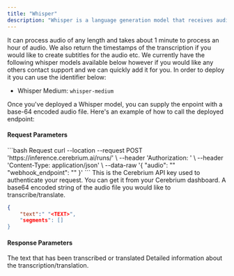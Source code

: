 ```yaml
---
title: "Whisper"
description: "Whisper is a language generation model that receives audio data and performs transcription and or translation, then outputs a text response."
---
```


It can process audio of any length and takes about 1 minute to process an hour of audio. We also return the timestamps of the transcription if you would like to create subtitles for the audio etc.
We currently have the following whisper models available below however if you would like any others contact support and we can quickly add it for you. In order to deploy it you can use the identifier below:

- Whisper Medium: `whisper-medium`

Once you've deployed a Whisper model, you can supply the enpoint with a base-64 encoded audio file.  Here's an example of how to call the deployed endpoint:

#### Request Parameters

<RequestExample>
```bash Request
  curl --location --request POST 'https://inference.cerebrium.ai/runs/<YOUR_ENDPOINT>' \
      --header 'Authorization: <API_KEY>' \
      --header 'Content-Type: application/json' \
      --data-raw '{
        "audio": "<BASE_64_STRING>"
        "webhook_endpoint": "<WEBHOOK_ENDPOINT>"
        }'
```
</RequestExample>

<ParamField header="Authorization" type="string" required>
  This is the Cerebrium API key used to authenticate your request. You can get it from your Cerebrium dashboard.
</ParamField>
<ParamField body="audio" type="string" required>
   A base64 encoded string of the audio file you would like to transcribe/translate.
</ParamField>

<ResponseExample>

```json Response
{
    "text":" "<TEXT>",
    "segments": []
}
```
</ResponseExample>

#### Response Parameters

<ResponseField name="text" type="string" required>
  The text that has been transcribed or translated
</ResponseField>
<ResponseField name="segments" type="string" required>
  Detailed information about the transcription/translation.
</ResponseField>